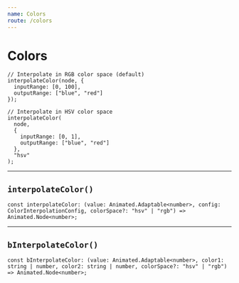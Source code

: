 ```yaml
---
name: Colors
route: /colors
---
```


# Colors

```tsx
// Interpolate in RGB color space (default)
interpolateColor(node, {
  inputRange: [0, 100],
  outputRange: ["blue", "red"]
});

// Interpolate in HSV color space
interpolateColor(
  node,
  {
    inputRange: [0, 1],
    outputRange: ["blue", "red"]
  },
  "hsv"
);
```

---

## `interpolateColor()`

```tsx
const interpolateColor: (value: Animated.Adaptable<number>, config: ColorInterpolationConfig, colorSpace?: "hsv" | "rgb") => Animated.Node<number>;
```

---

## `bInterpolateColor()`

```tsx
const bInterpolateColor: (value: Animated.Adaptable<number>, color1: string | number, color2: string | number, colorSpace?: "hsv" | "rgb") => Animated.Node<number>;
```